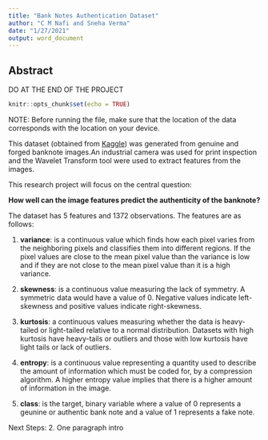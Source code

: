 ```yaml
---
title: "Bank Notes Authentication Dataset"
author: "C M Nafi and Sneha Verma"
date: "1/27/2021"
output: word_document
---
```


## Abstract

DO AT THE END OF THE PROJECT

```r
knitr::opts_chunk$set(echo = TRUE)
```

NOTE: Before running the file, make sure that the location of the data corresponds with the location on your device.

This dataset (obtained from [Kaggle](https://www.kaggle.com/ritesaluja/bank-note-authentication-uci-data)) was generated from genuine and forged banknote images.An industrial camera was used for print inspection and the Wavelet Transform tool were used to extract features from the images.

This research project will focus on the central question:

**How well can the image features predict the authenticity of the banknote?**

The dataset has 5 features and 1372 observations. The features are as follows:

1) **variance**: is a continuous value which finds how each pixel varies from the neighboring pixels and classifies them into different regions. If the pixel values are close to the mean pixel value than the variance is low and if they are not close to the mean pixel value than it is a high variance.

2) **skewness**: is a continuous value measuring the lack of symmetry. A symmetric data would have a value of 0. Negative values indicate left-skewness and positive values indicate right-skewness.

3) **kurtosis**: a continuous values measuring whether the data is heavy-tailed or light-tailed relative to a normal distribution. Datasets with high kurtosis have heavy-tails or outliers and those with low kurtosis have light tails or lack of outliers.

4) **entropy**: is a continuous value representing a quantity used to describe the amount of information which must be coded for, by a compression algorithm. A higher entropy value implies that there is a higher amount of information in the image.

5) **class**: is the target, binary variable where a value of 0 represents a geunine or authentic bank note and a value of 1 represents a fake note.

Next Steps:
2. One paragraph intro
